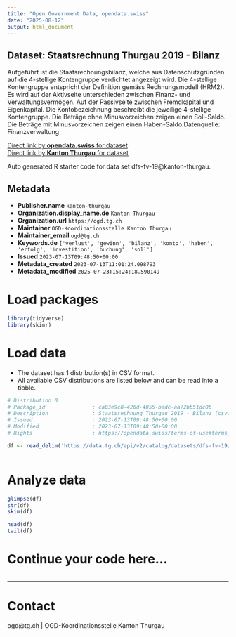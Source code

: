 ```yaml
---
title: "Open Government Data, opendata.swiss"
date: "2025-08-12"
output: html_document
---
```


## Dataset: Staatsrechnung Thurgau 2019 - Bilanz

Aufgeführt ist die Staatsrechnungsbilanz, welche aus Datenschutzgründen auf die 4-stellige Kontengruppe verdichtet angezeigt wird. Die 4-stellige Kontengruppe entspricht der Definition gemäss Rechnungsmodell (HRM2). Es wird auf der Aktivseite unterschieden zwischen Finanz- und Verwaltungsvermögen. Auf der Passivseite zwischen Fremdkapital und Eigenkapital. Die Kontobezeichnung beschreibt die jeweilige 4-stellige Kontengruppe. Die Beträge ohne Minusvorzeichen zeigen einen Soll-Saldo. Die Beträge mit Minusvorzeichen zeigen einen Haben-Saldo.Datenquelle: Finanzverwaltung

[Direct link by **opendata.swiss** for dataset](https://opendata.swiss/de/dataset/staatsrechnung-thurgau-2019-bilanz)<br>
[Direct link by **Kanton Thurgau** for dataset](https://data.tg.ch/explore/dataset/dfs-fv-19/)

Auto generated R starter code for data set dfs-fv-19@kanton-thurgau.

## Metadata

- **Publisher.name** `kanton-thurgau`
- **Organization.display_name.de** `Kanton Thurgau`
- **Organization.url** `https://ogd.tg.ch`
- **Maintainer** `OGD-Koordinationsstelle Kanton Thurgau`
- **Maintainer_email** `ogd@tg.ch`
- **Keywords.de** `['verlust', 'gewinn', 'bilanz', 'konto', 'haben', 'erfolg', 'investition', 'buchung', 'soll']`
- **Issued** `2023-07-13T09:48:50+00:00`
- **Metadata_created** `2023-07-13T11:01:24.098793`
- **Metadata_modified** `2025-07-23T15:24:18.590149`


# Load packages

```r

library(tidyverse)
library(skimr)

```

# Load data

-   The dataset has 1 distribution(s) in CSV format.
-   All available CSV distributions are listed below and can be read into a tibble.

```r

# Distribution 0
# Package_id               : ca03e9c8-426d-4055-bedc-aa72bb51dc0b
# Description              : Staatsrechnung Thurgau 2019 - Bilanz (csv)
# Issued                   : 2023-07-13T09:48:50+00:00
# Modified                 : 2023-07-13T09:48:50+00:00
# Rights                   : https://opendata.swiss/terms-of-use#terms_by

df <- read_delim('https://data.tg.ch/api/v2/catalog/datasets/dfs-fv-19/exports/csv?use_labels=true')



```

# Analyze data

```r

glimpse(df)
str(df)
skim(df)

head(df)
tail(df)

```

# Continue your code here...

```r

```

------------------------------------------------------------------------

# Contact

ogd@tg.ch | OGD-Koordinationsstelle Kanton Thurgau
